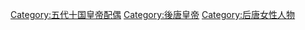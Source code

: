 [[Category:五代十国皇帝配偶|Category:五代十国皇帝配偶]]
[[Category:後唐皇帝|Category:後唐皇帝]]
[[Category:后唐女性人物|Category:后唐女性人物]]